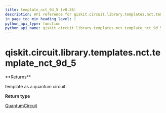 ```yaml
---
title: template_nct_9d_5 (v0.36)
description: API reference for qiskit.circuit.library.templates.nct.template_nct_9d_5 in qiskit v0.36
in_page_toc_min_heading_level: 1
python_api_type: function
python_api_name: qiskit.circuit.library.templates.nct.template_nct_9d_5
---
```


<span id="qiskit-circuit-library-templates-nct-template-nct-9d-5" />

# qiskit.circuit.library.templates.nct.template\_nct\_9d\_5

<Function id="qiskit.circuit.library.templates.nct.template_nct_9d_5" isDedicatedPage={true} github="https://github.com/qiskit/qiskit/tree/stable/0.20/qiskit/circuit/library/templates/nct/template_nct_9d_5.py" signature="template_nct_9d_5()">
  **Returns**

  template as a quantum circuit.

  **Return type**

  [QuantumCircuit](qiskit.circuit.QuantumCircuit "qiskit.circuit.QuantumCircuit")
</Function>

